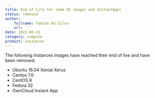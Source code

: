 ```yaml
---
title: End of Life for some OS images and InstantApps
status: removed
author:
    fullname: Fabian da Silva
    url: ''
date: 2022-06-21
category: compute
product: instances
---
```


The following Instances images have reached their end of live and have been removed:
- Ubuntu 16.04 Xenial Xerus
- Centos 7.6
- CentOS 8
- Fedora 32
- OwnCloud Instant App